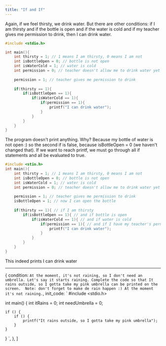 ```yaml
---
title: "If and If"
---
```


Again, if we feel thirsty, we drink water. But there are other conditions: if I am thirsty and if the bottle is open and if the water is cold and if my teacher gives me permission to drink, then I can drink water.

```c
#include <stdio.h>

int main(){
	int thirsty = 1; // 1 means I am thirsty, 0 means I am not
	int isBottleOpen = 0; // bottle is not open
	int isWaterCold = 1; // water is cold
	int permission = 0; // teacher doesn't allow me to drink water yet
	
	permission = 1; // teacher gives me permission to drink
	
	if(thirsty == 1){
		if(isBottleOpen == 1){
			if(isWaterCold == 1){
				if(permission == 1){
					printf("I can drink water");
				}
			}
		}
	}
}
```

The program doesn't print anything. Why? Because my bottle of water is not open :) so the second if is false, because isBottleOpen = 0 (we haven't changed that). If we want to reach printf, we must go through all if statements and all be evaluated to true.

```c
#include <stio.h>
int main(){
	int thirsty = 1; // 1 means I am thirsty, 0 means I am not
	int isBottleOpen = 0; // bottle is not open
	int isWaterCold = 1; // water is cold
	int permission = 0; // teacher doesn't allow me to drink water yet
	
	permission = 1; // teacher gives me permission to drink
	isBottleOpen = 1; // now I can open the bottle
	
	if(thirsty == 1){ // if I am thirsty
		if(isBottleOpen == 1){ // and if bottle is open
			if(isWaterCold == 1){ // and if water is cold
				if(permission == 1){ // and if I have my teacher's permission
					printf("I can drink water");
				}
			}
		}
	}
}
```

This indeed prints I can drink water

*************************

  {
condition: `At the moment, it's not raining, so I don't need an umbrella. Let's say it starts raining. Complete the code so that It rains outside, so I gotta take my pink umbrella can be printed on the screen. 
Note: don't forget to make de rain happen :) At the moment it's not raining.`,
    init_code: `
#include <stdio.h>

int main() {
	int itRains = 0;
	int needUmbrella = 0;
	
	if () { 
		if () {
			printf("It rains outside, so I gotta take my pink umbrella");
		}
	}
}
`,
  },
]
